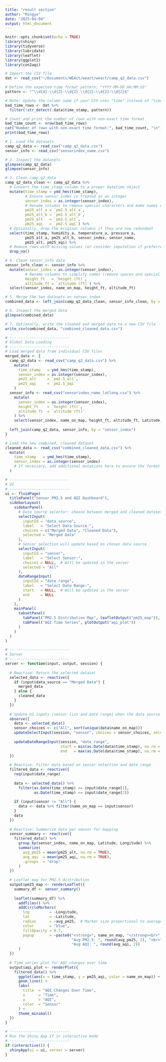 ```yaml
---
title: "result section"
author: "Mingye"
date: "2025-04-04"
output: html_document
---
```


```r
knitr::opts_chunk$set(echo = TRUE)
library(shiny)
library(tidyverse)
library(lubridate)
library(leaflet)
library(ggplot2)
library(con2aqi)
```


```r
# Import the CSV file
dat <- read_csv("~/Documents/WEAct/weact/weact/camp_q2_data.csv")

# Define the expected time format pattern: "YYYY-MM-DD HH:MM:SS"
pattern <- "^\\d{4}-\\d{2}-\\d{2} \\d{2}:\\d{2}:\\d{2}$"

# Note: Update the column name if your CSV uses "time" instead of "time_stamp_parsed"
bad_time_rows <- dat %>%
  filter(!str_detect(.data$time_stamp, pattern))

# Count and print the number of rows with non-exact time format
bad_time_count <- nrow(bad_time_rows)
cat("Number of rows with non-exact time format:", bad_time_count, "\n")
print(bad_time_rows)
```


```r
# 1. Load the datasets
camp_q2_data <- read_csv("camp_q2_data.csv")
sensor_info <- read_csv("sensorindex_name.csv")

# 2. Inspect the datasets
glimpse(camp_q2_data)
glimpse(sensor_info)

# 3. Clean camp_q2_data
camp_q2_data_clean <- camp_q2_data %>%
  # Convert the time_stamp column to a proper datetime object
  mutate(time_stamp = ymd_hms(time_stamp),
         # Ensure sensor_index is treated as an integer
         sensor_index = as.integer(sensor_index),
         # Rename columns to remove special characters and make names easier to work with
         pm25_alt_a = `pm2.5_alt_a`,
         pm25_alt_b = `pm2.5_alt_b`,
         pm25_alt   = `pm2.5_alt`,
         pm25_aqi   = `pm2.5_aqi`) %>%
  # Optionally, drop the original columns if they are now redundant
  select(time_stamp, humidity_a, temperature_a, pressure_a, 
         pm25_alt_a, pm25_alt_b, sensor_index, sensor_name, 
         pm25_alt, pm25_aqi) %>%
  # Remove rows with missing values (or consider imputation if preferred)
  drop_na()

# 4. Clean sensor_info data
sensor_info_clean <- sensor_info %>%
  mutate(sensor_index = as.integer(sensor_index),
         # Rename columns to simplify names (remove spaces and special characters)
         height_ft   = `height (ft)`,
         altitude_ft = `altitude (ft)`) %>%
  select(sensor_index, name_on_map, height_ft, altitude_ft)

# 5. Merge the two datasets on sensor_index
combined_data <- left_join(camp_q2_data_clean, sensor_info_clean, by = "sensor_index")

# 6. Inspect the merged data
glimpse(combined_data)

# 7. Optionally, write the cleaned and merged data to a new CSV file
write_csv(combined_data, "combined_cleaned_data.csv")
```

```r
# ---------------------------
# Global Data Loading
# ---------------------------
# Load merged data from individual CSV files
merged_data <- {
  camp_q2_data <- read_csv("camp_q2_data.csv") %>%
    mutate(
      time_stamp   = ymd_hms(time_stamp),
      sensor_index = as.integer(sensor_index),
      pm25_alt     = `pm2.5_alt`,
      pm25_aqi     = `pm2.5_aqi`
    )
  sensor_info <- read_csv("sensorindex_name_latlong.csv") %>%
    mutate(
      sensor_index = as.integer(sensor_index),
      height_ft    = `height (ft)`,
      altitude_ft  = `altitude (ft)`
    ) %>%
    select(sensor_index, name_on_map, height_ft, altitude_ft, Latitude, Longitude)
  
  left_join(camp_q2_data, sensor_info, by = "sensor_index")
}

# Load the new combined, cleaned dataset
cleaned_data <- read_csv("combined_cleaned_data.csv") %>%
  mutate(
    time_stamp   = ymd_hms(time_stamp),
    sensor_index = as.integer(sensor_index)
    # If necessary, add additional mutations here to ensure the format matches
  )

# ---------------------------
# UI
# ---------------------------
ui <- fluidPage(
  titlePanel("Sensor PM2.5 and AQI Dashboard"),
  sidebarLayout(
    sidebarPanel(
      # Data source selector: choose between merged and cleaned datasets
      selectInput(
        inputId = "data_source",
        label   = "Select Data Source:",
        choices = c("Merged Data", "Cleaned Data"),
        selected = "Merged Data"
      ),
      # Sensor selection will update based on chosen data source
      selectInput(
        inputId = "sensor",
        label   = "Select Sensor:",
        choices = NULL,  # Will be updated in the server
        selected = "All"
      ),
      dateRangeInput(
        inputId = "date_range",
        label   = "Select Date Range:",
        start   = NULL,  # Will be updated in the server
        end     = NULL
      )
    ),
    mainPanel(
      tabsetPanel(
        tabPanel("PM2.5 Distribution Map", leafletOutput("pm25_map")),
        tabPanel("AQI Time Series", plotOutput("aqi_plot"))
      )
    )
  )
)

# ---------------------------
# Server
# ---------------------------
server <- function(input, output, session) {
  
  # Reactive: Return the selected dataset
  selected_data <- reactive({
    if (input$data_source == "Merged Data") {
      merged_data
    } else {
      cleaned_data
    }
  })
  
  # Update UI inputs (sensor list and date range) when the data source changes
  observe({
    data <- selected_data()
    sensor_choices <- c("All", sort(unique(data$name_on_map)))
    updateSelectInput(session, "sensor", choices = sensor_choices, selected = "All")
    
    updateDateRangeInput(session, "date_range",
                         start = min(as.Date(data$time_stamp), na.rm = TRUE),
                         end   = max(as.Date(data$time_stamp), na.rm = TRUE))
  })
  
  # Reactive: Filter data based on sensor selection and date range
  filtered_data <- reactive({
    req(input$date_range)
    
    data <- selected_data() %>%
      filter(as.Date(time_stamp) >= input$date_range[1],
             as.Date(time_stamp) <= input$date_range[2])
    
    if (input$sensor != "All") {
      data <- data %>% filter(name_on_map == input$sensor)
    }
    data
  })
  
  # Reactive: Summarize data per sensor for mapping
  sensor_summary <- reactive({
    filtered_data() %>%
      group_by(sensor_index, name_on_map, Latitude, Longitude) %>%
      summarize(
        avg_pm25 = mean(pm25_alt, na.rm = TRUE),
        avg_aqi  = mean(pm25_aqi, na.rm = TRUE),
        .groups  = "drop"
      )
  })
  
  # Leaflet map for PM2.5 distribution
  output$pm25_map <- renderLeaflet({
    summary_df <- sensor_summary()
    
    leaflet(summary_df) %>%
      addTiles() %>%
      addCircleMarkers(
        lng         = ~Longitude,
        lat         = ~Latitude,
        radius      = ~avg_pm25,  # Marker size proportional to average PM2.5
        color       = "blue",
        fillOpacity = 0.7,
        popup       = ~paste0("<strong>", name_on_map, "</strong><br>",
                              "Avg PM2.5: ", round(avg_pm25, 2), "<br>",
                              "Avg AQI: ", round(avg_aqi, 2))
      )
  })
  
  # Time series plot for AQI changes over time
  output$aqi_plot <- renderPlot({
    filtered_data() %>%
      ggplot(aes(x = time_stamp, y = pm25_aqi, color = name_on_map)) +
      geom_line() +
      labs(
        title  = "AQI Changes Over Time",
        x      = "Time",
        y      = "AQI",
        color  = "Sensor"
      ) +
      theme_minimal()
  })
}

# ---------------------------
# Run the Shiny App if in interactive mode
# ---------------------------
if (interactive()) {
  shinyApp(ui = ui, server = server)
}
```

